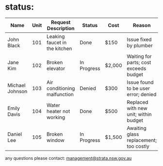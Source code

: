 # status:


| Name              | Unit | Request Description                  | Status     | Cost   | Reason                                 |
|-------------------|------|--------------------------------------|------------|--------|----------------------------------------|
| John Black        | 101  | Leaking faucet in the kitchen        | Done       | $150   | Issue fixed by plumber                 |
| Jane Kim          | 102  | Broken elevator                      | In Progress| $2,000 | Waiting for parts; cost exceeds budget  |
| Michael Johnson   | 103  | Air conditioning malfunction         | Denied     | $300   | Issue found to be user error; denied   |
| Emily Davis       | 104  | Water heater not working             | Done       | $500   | Replaced with new unit; within budget  |
| Daniel Lee        | 105  | Broken window                        | In Progress| $1,500 | Awaiting glass replacement; too costly |

any questions please contact: management@strata.nsw.gov.au
